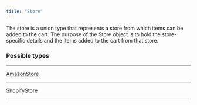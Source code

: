 ```yaml
---
title: "Store"
---
```


The store is a union type that represents a store from which items can be added to the cart. The purpose of the Store object is to hold the store-specific details and the items added to the cart from that store.

### Possible types

---

[AmazonStore](https://rye-docs.readme.io/reference/amazonstore) 

---

[ShopifyStore](https://rye-docs.readme.io/reference/shopifystore)

---